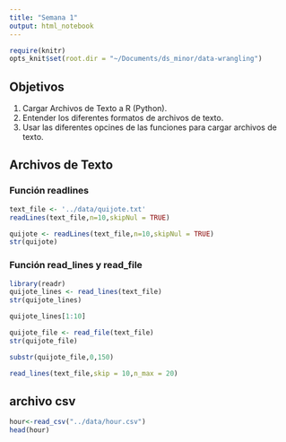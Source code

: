 ```yaml
---
title: "Semana 1"
output: html_notebook
---
```


```r
require(knitr)
opts_knit$set(root.dir = "~/Documents/ds_minor/data-wrangling")
```



## Objetivos

1. Cargar Archivos de Texto a R (Python).
2. Entender los diferentes formatos de archivos de texto.
3. Usar las diferentes opcines de las funciones para cargar archivos de texto.

## Archivos de Texto

### Función readlines

```r
text_file <- '../data/quijote.txt'
readLines(text_file,n=10,skipNul = TRUE)
```


```r
quijote <- readLines(text_file,n=10,skipNul = TRUE)
str(quijote)
```




### Función read_lines y read_file
```r
library(readr)
quijote_lines <- read_lines(text_file)
str(quijote_lines)
```

```r
quijote_lines[1:10]
```


```r
quijote_file <- read_file(text_file) 
str(quijote_file)
```

```r
substr(quijote_file,0,150)
```


```r
read_lines(text_file,skip = 10,n_max = 20)
```

## archivo csv 


```r
hour<-read_csv("../data/hour.csv")
head(hour)
```




